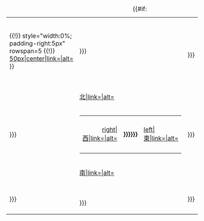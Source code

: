 {| class="navbox" style="text-align: center; {{#ifeq:{{{width|}}}|auto|width:auto; clear:none|width:80%}}; font-size:80%; margin:{{#ifeq:{{{width|}}}|auto||0.5em}} auto"
|+ {{{title|}}}
{{#if:{{{noicon|}}}||
{{!}} style="width:0%; padding-right:5px" rowspan=5 {{!}} [[file:Compass rose pale.svg|50px|center|link=|alt=]]
}}
| style="width:33%" | {{{Northwest|{{{西北|}}}}}}
| style="width:33%" | {{{North|{{{北|}}}<br/>}}}
| style="width:33%" | {{{Northeast|{{{東北|}}}}}}
{{#if:{{{noicon|}}}||
{{!}} style="width:0%; padding-left:5px" rowspan=5 {{!}} [[file:Compass rose pale.svg|50px|link=|alt=]]
}}
|- 
| style="width:33%" rowspan=3 | {{{West|{{{西|}}}}}}
| style="width:33%" | [[file:North.svg|北|link=|alt=]]
| style="width:33%" rowspan=3 | {{{East|{{{東|}}}}}}
|-
| style="width:33%" | 
{| style="width:100%"
| style="width:50%; text-align:right" | [[file:West.svg|right|西|link=|alt=]]
| style="width:0%; text-align: center" nowrap="nowrap" |&nbsp; '''{{{Centre|{{{中央|{{{Center|（輸入地方）}}}}}}}}}'''<!-- ENGVAR --> &nbsp;
| style="width:50%; text-align:left"  | [[file:East.svg|left|東|link=|alt=]]
|}
|-
| style="width:33%" | [[file:South.svg|南|link=|alt=]]
|-
| style="width:33%" | {{{Southwest|{{{西南|}}}}}}
| style="width:33%" | {{{South|{{{南|}}}<br/>}}}
| style="width:33%" | {{{Southeast|{{{東南|}}}}}}
|}<noinclude>{{模板文档}}</noinclude>